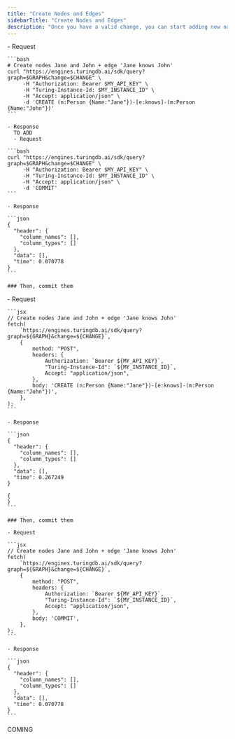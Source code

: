 ```yaml
---
title: "Create Nodes and Edges"
sidebarTitle: "Create Nodes and Edges"
description: "Once you have a valid change, you can start adding new nodes and edges to it"
---
```


<Tabs>
  <Tab title="cURL">
    - Request

    ```bash
    # Create nodes Jane and John + edge 'Jane knows John'
    curl "https://engines.turingdb.ai/sdk/query?graph=$GRAPH&change=$CHANGE" \
         -H "Authorization: Bearer $MY_API_KEY" \
         -H "Turing-Instance-Id: $MY_INSTANCE_ID" \
         -H "Accept: application/json" \
         -d 'CREATE (n:Person {Name:"Jane"})-[e:knows]-(m:Person {Name:"John"})'
    ```

    - Response
      TO ADD
      - Request

    ```bash
    curl "https://engines.turingdb.ai/sdk/query?graph=$GRAPH&change=$CHANGE" \
         -H "Authorization: Bearer $MY_API_KEY" \
         -H "Turing-Instance-Id: $MY_INSTANCE_ID" \
         -H "Accept: application/json" \
         -d 'COMMIT'
    ```

    - Response

    ```json
    {
      "header": {
        "column_names": [],
        "column_types": []
      },
      "data": [],
      "time": 0.070778
    }
    ```

    ### Then, commit them
  </Tab>
  <Tab title="Javascript">
    - Request

    ```jsx
    // Create nodes Jane and John + edge 'Jane knows John'
    fetch(
    	`https://engines.turingdb.ai/sdk/query?graph=${GRAPH}&change=${CHANGE}`,
    	{
    		method: "POST",
    		headers: {
    			Authorization: `Bearer ${MY_API_KEY}`,
    			"Turing-Instance-Id": `${MY_INSTANCE_ID}`,
    			Accept: "application/json",
    		},
    		body: 'CREATE (n:Person {Name:"Jane"})-[e:knows]-(m:Person {Name:"John"})',
    	},
    );
    ```

    - Response

    ```json
    {
      "header": {
        "column_names": [],
        "column_types": []
      },
      "data": [],
      "time": 0.267249
    }
    
    {
    }
    ```

    ### Then, commit them

    - Request

    ```jsx
    // Create nodes Jane and John + edge 'Jane knows John'
    fetch(
    	`https://engines.turingdb.ai/sdk/query?graph=${GRAPH}&change=${CHANGE}`,
    	{
    		method: "POST",
    		headers: {
    			Authorization: `Bearer ${MY_API_KEY}`,
    			"Turing-Instance-Id": `${MY_INSTANCE_ID}`,
    			Accept: "application/json",
    		},
    		body: 'COMMIT',
    	},
    );
    ```

    - Response

    ```json
    {
      "header": {
        "column_names": [],
        "column_types": []
      },
      "data": [],
      "time": 0.070778
    }
    ```
  </Tab>
  <Tab title="Python SDK">
    COMING
  </Tab>
</Tabs>